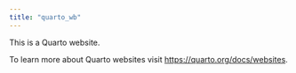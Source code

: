 ```yaml
---
title: "quarto_wb"
---
```


This is a Quarto website.

To learn more about Quarto websites visit <https://quarto.org/docs/websites>.
